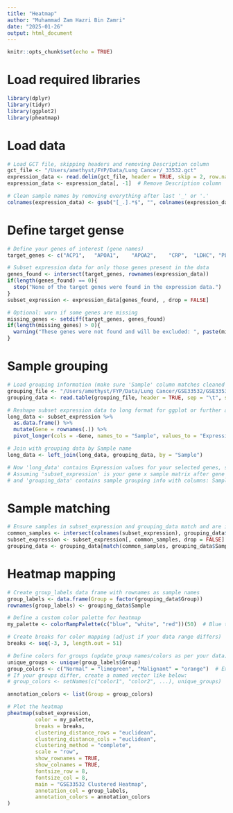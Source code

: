 ```yaml
---
title: "Heatmap"
author: "Muhammad Zam Hazri Bin Zamri"
date: "2025-01-26"
output: html_document
---
```


```r
knitr::opts_chunk$set(echo = TRUE)
```
# Load required libraries
```r
library(dplyr)
library(tidyr)
library(ggplot2)
library(pheatmap)
```
# Load data 
```r
# Load GCT file, skipping headers and removing Description column
gct_file <- "/Users/amethyst/FYP/Data/Lung Cancer/_33532.gct"
expression_data <- read.delim(gct_file, header = TRUE, skip = 2, row.names = 1, check.names = FALSE)
expression_data <- expression_data[, -1]  # Remove Description column

# Clean sample names by removing everything after last '_' or '.'
colnames(expression_data) <- gsub("[_.].*$", "", colnames(expression_data))
```
# Define target gense
```r
# Define your genes of interest (gene names)
target_genes <- c("ACP1",	"APOA1",	"APOA2",	"CRP",	"LDHC",	"PLTP",	"SAA1", "SAA2",	"SAA2-SAA4",	"SAA4",	"TTR")

# Subset expression data for only those genes present in the data
genes_found <- intersect(target_genes, rownames(expression_data))
if(length(genes_found) == 0){
  stop("None of the target genes were found in the expression data.")
}
subset_expression <- expression_data[genes_found, , drop = FALSE]

# Optional: warn if some genes are missing
missing_genes <- setdiff(target_genes, genes_found)
if(length(missing_genes) > 0){
  warning("These genes were not found and will be excluded: ", paste(missing_genes, collapse = ", "))
}
```
# Sample grouping
```r
# Load grouping information (make sure 'Sample' column matches cleaned sample names)
grouping_file <- "/Users/amethyst/FYP/Data/Lung Cancer/GSE33532/GSE33532_SampleGrouping.tsv"
grouping_data <- read.table(grouping_file, header = TRUE, sep = "\t", stringsAsFactors = FALSE)

# Reshape subset expression data to long format for ggplot or further analysis
long_data <- subset_expression %>%
  as.data.frame() %>%
  mutate(Gene = rownames(.)) %>%
  pivot_longer(cols = -Gene, names_to = "Sample", values_to = "Expression")

# Join with grouping data by Sample name
long_data <- left_join(long_data, grouping_data, by = "Sample")

# Now 'long_data' contains Expression values for your selected genes, sample groups, and is ready for plotting or analysis
# Assuming 'subset_expression' is your gene x sample matrix after gene selection
# and 'grouping_data' contains sample grouping info with columns: Sample, Group
```
# Sample matching
```r
# Ensure samples in subset_expression and grouping_data match and are in the same order
common_samples <- intersect(colnames(subset_expression), grouping_data$Sample)
subset_expression <- subset_expression[, common_samples, drop = FALSE]
grouping_data <- grouping_data[match(common_samples, grouping_data$Sample), ]
```
# Heatmap mapping
```r
# Create group_labels data frame with rownames as sample names
group_labels <- data.frame(Group = factor(grouping_data$Group))
rownames(group_labels) <- grouping_data$Sample

# Define a custom color palette for heatmap
my_palette <- colorRampPalette(c("blue", "white", "red"))(50)  # Blue to white to red

# Create breaks for color mapping (adjust if your data range differs)
breaks <- seq(-3, 3, length.out = 51)

# Define colors for groups (update group names/colors as per your data)
unique_groups <- unique(group_labels$Group)
group_colors <- c("Normal" = "limegreen", "Malignant" = "orange")  # Example colors
# If your groups differ, create a named vector like below:
# group_colors <- setNames(c("color1", "color2", ...), unique_groups)

annotation_colors <- list(Group = group_colors)

# Plot the heatmap
pheatmap(subset_expression,
         color = my_palette,
         breaks = breaks,
         clustering_distance_rows = "euclidean",
         clustering_distance_cols = "euclidean",
         clustering_method = "complete",
         scale = "row",
         show_rownames = TRUE,
         show_colnames = TRUE,
         fontsize_row = 8,
         fontsize_col = 8,
         main = "GSE33532 Clustered Heatmap",
         annotation_col = group_labels,
         annotation_colors = annotation_colors
)
```